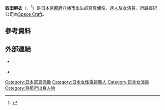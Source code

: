 {{Infobox person
| name             = 西田麻衣
| image            = 
| caption          = 
| native_name      = 西田 麻衣
| native_name_lang = ja
| birth_name       = 
| birth_date       = {{Birth date and age|1989|3|23}}
| birth_place      = {{JPN}}[[京都府|京都府]][[八幡市|八幡市]]
| nationality      = 日本人
| alias            = {{ubl|Maipu（まいぷぅ）|Maipurin（まいぷりん）}}
| death_date       =
| education        = 
| occupation       = 寫真偶像、達人、女演員
| years_active     = 2006年至今
| agent            = Space Craft
| home_town        = {{JPN}}
| known_for        = 
| height           = {{height|m=1.58}}（2012年）
| relatives        = 
| death_place      = 
| spouse           = 
| awards           = 
| website          = 
}}

'''西田麻衣'''（{{lang-ja|にしだ まい}}，{{bd|1989年|3月23日|catIdx=Nishida Mai}}<ref>{{cite web|url=http://www.spacecraft.co.jp/nishida_mai/|title=西田 麻衣|language=ja|publisher=Space Craft|accessdate=2016年4月1日|archive-date=2019年12月28日|archive-url=https://web.archive.org/web/20191228002003/http://www.spacecraft.co.jp/nishida_mai/|dead-url=no}}</ref>）是日本[[京都府|京都府]][[八幡市|八幡市]]出生的[[寫真偶像|寫真偶像]]、[[達人|達人]]及[[女演員|女演員]]，所屬經紀公司為[[Space_Craft|Space Craft]]。

==參考資料==
{{reflist}}

==外部連結==
*{{official website|http://www.spacecraft.co.jp/nishida_mai/|官方個人資料}} {{ja icon}}
*{{official blog|http://ameblo.jp/mai-nishida/}}

{{japan-bio-stub}}

{{DEFAULTSORT:Nishida, Mai}}
[[Category:日本寫真偶像|Category:日本寫真偶像]]
[[Category:日本女性電視藝人|Category:日本女性電視藝人]]
[[Category:日本女演員|Category:日本女演員]]
[[Category:京都府出身人物|Category:京都府出身人物]]